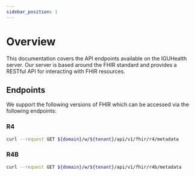 ```yaml
---
sidebar_position: 1
---
```


# Overview

This documentation covers the API endpoints available on the IGUHealth server.
Our server is based around the FHIR standard and provides a RESTful API for interacting with FHIR resources.

## Endpoints

We support the following versions of FHIR which can be accessed via the following endpoints:

### R4
```bash
curl --request GET ${domain}/w/${tenant}/api/v1/fhir/r4/metadata
```

### R4B
```bash
curl --request GET ${domain}/w/${tenant}/api/v1/fhir/r4b/metadata
```